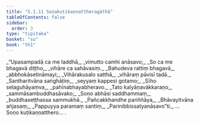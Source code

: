 ```yaml
---
title: "5.1.11 Soṇakuṭikaṇṇattheragāthā"
tableOfContents: false
sidebar:
  order: 3
type: "tipitaka"
basket: "su"
book: "th1"
---
```



<DynamicBreadcrumb />

<Division number="365" book="th1" bookNo="19" page="280">

<Paragraph number="627" type="verses" book="th1">
_“Upasampadā ca me laddhā,_  
_vimutto camhi anāsavo;_  
_So ca me bhagavā diṭṭho,_  
_vihāre ca sahāvasiṃ._  

</Paragraph>

</Division>
<Division number="366" book="th1" bookNo="19" page="280">

<Paragraph number="628" type="verses" book="th1">
_Bahudeva rattiṃ bhagavā,_  
_abbhokāsetināmayi;_  
_Vihārakusalo satthā,_  
_vihāraṃ pāvisī tadā._  

</Paragraph>

</Division>
<Division number="367" book="th1" bookNo="19" page="280">

<Paragraph number="629" type="verses" book="th1">
_Santharitvāna saṅghāṭiṃ,_  
_seyyaṃ kappesi gotamo;_  
_Sīho selaguhāyaṃva,_  
_pahīnabhayabheravo._  

</Paragraph>

</Division>
<Division number="368" book="th1" bookNo="19" page="280">

<Paragraph number="630" type="verses" book="th1">
_Tato kalyāṇavākkaraṇo,_  
_sammāsambuddhasāvako;_  
_Soṇo abhāsi saddhammaṃ,_  
_buddhaseṭṭhassa sammukhā._  

</Paragraph>

</Division>
<Division number="369" book="th1" bookNo="19" page="280">

<Paragraph number="631" type="verses" book="th1">
_Pañcakkhandhe pariññāya,_  
_Bhāvayitvāna añjasaṃ;_  
_Pappuyya paramaṃ santiṃ,_  
_Parinibbissatyanāsavo”ti._  


</Paragraph>
</Division>

<Paragraph number="632" type="center" book="th1">
…  Soṇo kuṭikaṇṇatthero… .
</Paragraph>